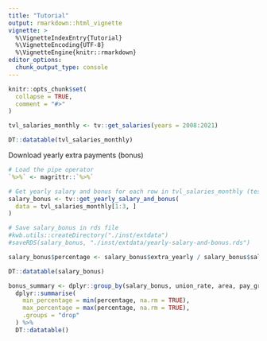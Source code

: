 ```yaml
---
title: "Tutorial"
output: rmarkdown::html_vignette
vignette: >
  %\VignetteIndexEntry{Tutorial}
  %\VignetteEncoding{UTF-8}
  %\VignetteEngine{knitr::rmarkdown}
editor_options: 
  chunk_output_type: console
---
```


```r
knitr::opts_chunk$set(
  collapse = TRUE,
  comment = "#>"
)
```

```r
tvl_salaries_monthly <- tv::get_salaries(years = 2008:2021)

DT::datatable(tvl_salaries_monthly)
```

Download yearly extra payments (bonus)

```r
# Load the pipe operator
`%>%` <- magrittr::`%>%`

# Get yearly salary and bonus for each row in tvl_salaries_monthly (test 3 only)
salary_bonus <- tv::get_yearly_salary_and_bonus(
  data = tvl_salaries_monthly[1:3, ]
)

# Save salary_bonus in rds file
#kwb.utils::createDirectory("./inst/extdata")
#saveRDS(salary_bonus, "./inst/extdata/yearly-salary-and-bonus.rds")

salary_bonus$percentage <- salary_bonus$extra_yearly / salary_bonus$salary_yearly * 100

DT::datatable(salary_bonus)

bonus_summary <- dplyr::group_by(salary_bonus, union_rate, area, pay_group) %>%
  dplyr::summarise(
    min_percentage = min(percentage, na.rm = TRUE),
    max_percentage = max(percentage, na.rm = TRUE), 
    .groups = "drop"
  ) %>%
  DT::datatable()
```
